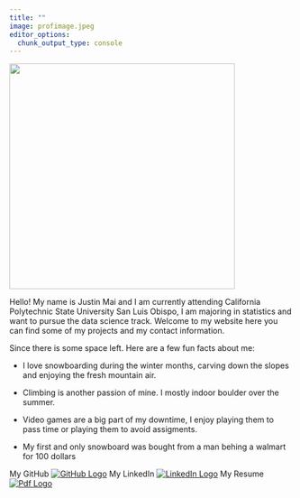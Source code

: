 ```yaml
---
title: ""
image: profimage.jpeg
editor_options: 
  chunk_output_type: console
---
```


![](profimage.jpeg){fig-align="center" width=400px}

Hello! My name is Justin Mai and I am currently attending California Polytechnic State University San Luis Obispo, I am majoring in statistics and want to pursue the data science track. Welcome to my website here you can find some of my projects and my contact information. 

                                                       

Since there is some space left. Here are a few fun facts about me:

- I love snowboarding during the winter months, carving down the slopes and enjoying the fresh mountain air.

- Climbing is another passion of mine. I mostly indoor boulder over the summer.

- Video games are a big part of my downtime, I enjoy playing them to pass time or playing them to avoid assigments.

- My first and only snowboard was bought from a man behing a walmart for 100 dollars



My GitHub
[![GitHub Logo](github-mark.png)](https://github.com/JustinMai042){fig-align="center" width=20px }
My LinkedIn
[![LinkedIn Logo](ln-mark.png)](https://www.linkedin.com/in/justin-mai-1b1ba8255/){ fig-align="center" width=20px }
My Resume
[![Pdf Logo](pdf-mark.jpeg)](resumeJM-06-02-24.pdf){ fig-align="center" width=20px }

